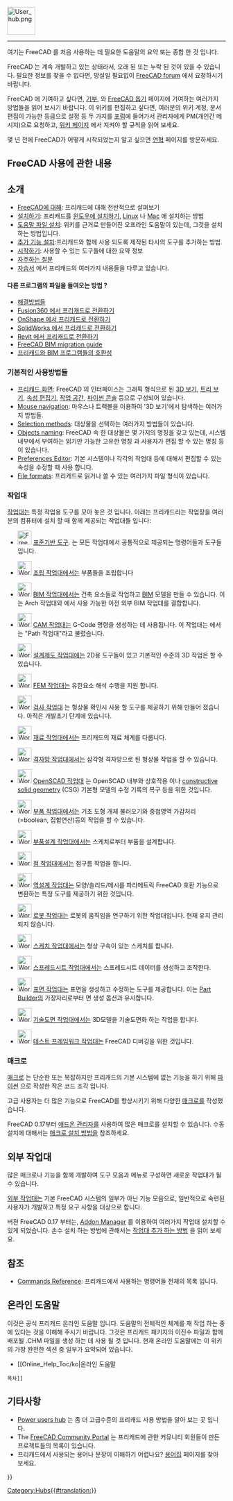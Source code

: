 <languages/>
{{TOCright}}
[[Image:User_hub.png|64px]]
----

여기는 FreeCAD 를 처음 사용하는 데 필요한 도움말의 요약 또는 종합 한 것 입니다. 

FreeCAD 는 계속 개발하고 있는 상태라서, 오래 된 또는 누락 된 것이 있을 수 있습니다. 필요한 정보를 찾을 수 없다면, 망설일 필요없이 [https://forum.freecad.org FreeCAD forum] 에서 요청하시기 바랍니다.

FreeCAD 에 기여하고 싶다면, [[donate|기부]], 와 [[Help FreeCAD/ko|FreeCAD 돕기]] 페이지에 기여하는 여러가지 방법들을 읽어 보시기 바랍니다. 이 위키를 편집하고 싶다면, 여러분의 위키 계정, 문서 편집이 가능한 등급으로 설정 등 두 가지를  [https://forum.freecad.org/viewtopic.php?f=21&t=6830 포럼]에 들어가서 관리자에게 PM(개인간 메시지)으로 요청하고, [[WikiPages/ko|위키 페이지]] 에서 지켜야 할 규칙을 읽어 보세요.

몇 년 전에 FreeCAD가 어떻게 시작되었는지 알고 싶으면 [[History | 연혁]] 페이지를 방문하세요.

<span id="Using_FreeCAD"></span>
== FreeCAD 사용에 관한 내용 ==

<span id="Introduction"></span>
== 소개 ==

* [[About FreeCAD/ko|FreeCAD에 대해]]: 프리캐드에 대해 전반적으로 살펴보기
* [[Installing|설치하기]]: 프리캐드를 [[Installing_on_Windows/ko|윈도우에 설치하기]], [[Install on Linux|Linux]] 나 [[Install on Mac|Mac]] 에 설치하는 방법
* [[Installing Helpfile|도움말 파일 설치]]: 위키를 근거로 만들어진 오프라인 도움말이 있는데, 그것을 설치하는 방법입니다.
* [[Installing_additional_components/ko|추가 기능 설치]]:프리캐드와 함께 사용 되도록 제작된 타사의 도구를 추가하는 방법.
* [[Getting started/ko|시작하기]]: 사용할 수 있는 도구들에 대한 요약 정보
* [[Frequently_asked_questions/ko|자주하는 질문]]
* [[Tutorials/ko|자습서]] 에서 프리캐드의 여러가지 내용들을 다루고 있습니다.

<span id="Migrating_from_other_software?"></span>
====다른 프로그램의 파일을 들여오는 방법 ?====

* [[Workarounds/ko|해결방법들]]
* [[Migrating_to_FreeCAD_from_Fusion360/ko|Fusion360 에서 프리캐드로 전환하기]]
* [[Migrating_to_FreeCAD_from_OnShape/ko|OnShape 에서 프리캐드로 전환하기]]
*[[Migrating_to_FreeCAD_from_SolidWorks/ko|SolidWorks 에서 프리캐드로 전환하기]]
*[[Migrating_to_FreeCAD_from_Revit/ko|Revit 에서 프리캐드로 전환하기]]
* [https://yorik.uncreated.net/blog/2020-010-freecad-bim-guide FreeCAD BIM migration guide]
* [[BIM_application_compatibility_table/ko|프리캐드와 BIM 프로그램들의 호환성]]

<span id="Basic_application"></span>
===기본적인 사용방법들===

* [[Interface/ko|프리캐드 화면]]: FreeCAD 의 인터페이스는 그래픽 형식으로 된 [[3D_view/ko|3D 보기]], [[Tree_view/ko|트리 보기]], [[Property_editor/ko|속성 편집기]], [[Task_panel/ko|작업 공간]], [[Python_console/ko|파이썬 콘솔]] 등으로 구성되어 있습니다.
* [[Mouse_navigation/ko|Mouse navigation]]: 마우스나 트랙볼을 이용하여 '3D 보기'에서 탐색하는 여러가지 방법들.
* [[Selection_methods/ko|Selection methods]]: 대상물을 선택하는 여러가지 방법들이 있습니다.
* [[Object_name/ko|Objects naming]]: FreeCAD 속 한 대상물은 몇 가지의 명칭을 갖고 있는데, 시스템 내부에서 부여하는 읽기만 가능한 고유한 명칭 {{incode|Name}} 과 사용자가 편집 할 수 있는 명칭 {{incode|Label}} 등이 있습니다.
* [[Preferences_Editor/ko|Preferences Editor]]: 기본 시스템이나 각각의 작업대 등에 대해서 편집할 수 있는 속성을 수정할 때 사용 합니다.
* [[Import_Export/ko|File formats]]: 프리캐드로 읽거나 쓸 수 있는 여러가지 파일 형식이 있습니다.

<span id="Workbenches"></span>
===작업대===

[[Workbenches/ko|작업대]]는 특정 작업용 도구를 모아 놓은 것 입니다. 아래는 프리캐드라는 작업장을 여러분의 컴퓨터에 설치 할 때 함께 제공되는 작업대들 입니다:

<!--Please keep this list consistent with Online_Help_Toc and Workbenches-->
* [[Image:Freecad.svg|32px]] [[Std_Base/ko|표준기반 도구]]. 는 모든 작업대에서 공통적으로 제공되는 명령어들과 도구들 입니다.

* [[Image:Workbench_Assembly.svg|32px]] [[Assembly_Workbench/ko|조립 작업대]]에서는 부품들을 조립합니다 {{Version|1.0}}

* [[Image:Workbench_BIM.svg|32px]]  [[BIM_Workbench/ko|BIM 작업대]]에서는 건축 요소들로 작업하고 [https://en.wikipedia.org/wiki/Building_information_modeling BIM] 모델을 만들 수 있습니다. 이는 Arch 작업대와 {{VersionMinus|0.21}}에서 사용 가능한 이전 외부 BIM 작업대를 결합합니다.

* [[Image:Workbench_CAM.svg|32px]]  [[CAM_Workbench/ko|CAM 작업대]]는 G-Code 명령을 생성하는 데 사용됩니다. 이 작업대는 {{VersionMinus|0.21}}에서는 "Path 작업대"라고 불렸습니다.

* [[Image:Workbench_Draft.svg|32px]]  [[Draft_Workbench/ko|설계제도 작업대]]에는 2D용 도구들이 있고 기본적인 수준의 3D 작업은 할 수 있습니다.

* [[Image:Workbench_FEM.svg|32px]]  [[FEM_Workbench/ko|FEM 작업대]]는 유한요소 해석 수행을 지원 합니다.

* [[Image:Workbench_Inspection.svg|32px]] [[Inspection_Workbench/ko|검사 작업대]] 는 형상물 확인시 사용 할 도구를 제공하기 위해 만들어 졌습니다. 아직은 개발초기 단계에 있습니다.

* [[Image:Workbench_Material.svg|32px]] [[Material_Workbench/ko|재료 작업대]]에서는 프리캐드의 재료 체계를 다룹니다. {{Version|1.0}}

* [[Image:Workbench_Mesh.svg|32px]] [[Mesh_Workbench/ko|격자망 작업대]]에서는 삼각형 격자망으로 된 형상물 작업을 할 수 있습니다.

* [[Image:Workbench_OpenSCAD.svg|32px]] [[OpenSCAD_Workbench/ko|OpenSCAD 작업대]] 는 OpenSCAD 내부와 상호작용 이나 [[Constructive_solid_geometry/ko|constructive solid geometry]] (CSG) 기본형 모델의 수정 기록의 복구 등을 위한 것입니다.

* [[Image:Workbench_Part.svg|32px]]  [[Part_Workbench/ko|부품 작업대]]에서는 기초 도형 개체 불러오기와 중첩영역 가감처리(=boolean, 집합연산)등의 작업을 할 수 있습니다.

* [[Image:Workbench_PartDesign.svg|32px]] [[PartDesign_Workbench/ko|부품설계 작업대]]에서는 스케치로부터 부품을 설계합니다.

* [[Image:Workbench_Points.svg|32px]] [[Points_Workbench/ko|점 작업대]]에서는 점구름 작업을 합니다.

* [[Image:Workbench_Reverse_Engineering.svg|32px]] [[Reverse_Engineering_Workbench/ko|역설계 작업대]]는 모양/솔리드/메시를 파라메트릭 FreeCAD 호환 기능으로 변환하는 특정 도구를 제공하기 위한 것입니다.

* [[Image:Workbench_Robot.svg|32px]] [[Robot_Workbench|로봇 작업대]]는 로봇의 움직임을 연구하기 위한 작업대입니다. 현재 유지 관리되지 않습니다.

* [[Image:Workbench_Sketcher.svg|32px]] [[Sketcher_Workbench/ko|스케치 작업대]]에서는 형상 구속이 있는 스케치를 합니다.

* [[Image:Workbench_Spreadsheet.svg|32px]] [[Spreadsheet_Workbench/ko|스프레드시트 작업대]]에서는 스프레드시트 데이터를 생성하고 조작한다.

* [[Image:Workbench_Surface.svg|32px]] [[Surface_Workbench/ko|표면 작업대]]는 표면을 생성하고 수정하는 도구를 제공합니다. 이는 [[Part_Builder|Part Builder]]의 가장자리로부터 면 생성 옵션과 유사합니다.

* [[Image:Workbench_TechDraw.svg|32px]] [[TechDraw_Workbench/ko|기술도면 작업대]]에서는 3D모델을 기술도면화 하는 작업을 합니다.

* [[Image:Workbench_Test.svg|32px]] [[Testing/ko|테스트 프레임워크 작업대]]는 FreeCAD 디버깅을 위한 것입니다.

<span id="Macros"></span>
===매크로===

[[Macros|매크로]] 는 단순한 또는 복잡하지만 프리캐드의 기본 시스템에 없는 기능을 하기 위해 [[Python|파이썬]] 으로 작성한 작은 코드 조각 입니다.

고급 사용자는 더 많은 기능으로 FreeCAD를 향상시키기 위해 다양한 [[macro|매크로]]를 작성했습니다.

FreeCAD 0.17부터 [[Std_AddonMgr|애드온 관리자]]를 사용하여 많은 매크로를 설치할 수 있습니다. 수동 설치에 대해서는 [[How_to_install_macros|매크로 설치 방법]]을 참조하세요.

<span id="External_workbenches"></span>
== 외부 작업대 ==

많은 매크로나 기능을 함께 개발하여 도구 모음과 메뉴로 구성하면 새로운 작업대가 될 수 있습니다.

[[External_workbenches|외부 작업대]]는 기본 FreeCAD 시스템의 일부가 아닌 기능 모음으로, 일반적으로 숙련된 사용자가 개발하고 특정 요구 사항을 대상으로 합니다.

버젼 FreeCAD 0.17 부터는, [[Std_AddonMgr|Addon Manager]] 를 이용하여 여러가지 작업대 설치할 수 있게 되었습니다. 손수 설치 하는 방법에 관해서는 [[How_to_install_additional_workbenches|작업대 추가 하는 방법]] 을 읽어 보세요.

<span id="Reference"></span>
==참조==

* [[List_of_Commands|Commands Reference]]: 프리캐드에서 사용하는 명령어들 전체의 목록 입니다.

<span id="Online_Help"></span>
== 온라인 도움말 ==

<!-- To download the online help in FreeCAD you need to set the proper Url in the [[Preferences Editor|Preferences Editor]] of FreeCAD. Currently the right url has to point to this page. That means you need to set it to:
 [http://juergen-riegel.net/FreeCAD/Docu/index.php/User_hub http://juergen-riegel.net/FreeCAD/Docu/index.php/User_hub]
-->

이것은 공식 프리캐드 온라인 도움말 입니다. 도움말의 전체적인 체계를 재 작업 하는 중에 있다는 것을 이해해 주시기 바랍니다. 그것은 프리캐드 패키지의 이진수 파일과 함께 배포될 .CHM 파일을 생성 하는 데 사용 될 것 입니다. 현재 온라인 도움말에는 이 위키의 가장 완전한 섹션 중 일부가 요약되어 있습니다.
* [[Online_Help_Toc/ko|온라인 도움말 
 목차]]

<span id="More"></span>
== 기타사항 ==

* [[Power_users_hub|Power users hub]] 는 좀 더 고급수준의 프리캐드 사용 방법을 알아 보는 곳 입니다. 
* The [[FreeCAD_Community_Portal|FreeCAD Community Portal]] 는 프리캐드에 관한 커뮤니티 회원들이 만든 프로젝트들의 목록이 있습니다. 
* 프리캐드에서 사용되는 용어나 문장이 이해하기 어렵나요? [[Glossary/ko|용어집]] 페이지를 찾아 보세요.


{{Userdocnavi{{#translation:}}}}
[[Category:Hubs{{#translation:}}]]